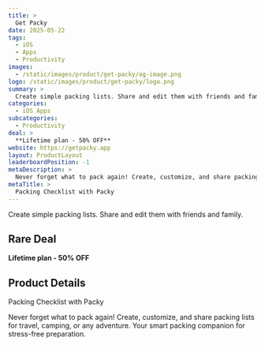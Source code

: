 ```yaml
---
title: >
  Get Packy
date: 2025-05-22
tags:
  - iOS
  - Apps
  - Productivity
images:
  - /static/images/product/get-packy/og-image.png
logo: /static/images/product/get-packy/logo.png
summary: >
  Create simple packing lists. Share and edit them with friends and family.
categories:
  - iOS Apps
subcategories:
  - Productivity
deal: >
  **Lifetime plan - 50% OFF**
website: https://getpacky.app
layout: ProductLayout
leaderboardPosition: -1
metaDescription: >
  Never forget what to pack again! Create, customize, and share packing lists for travel, camping, or any adventure. Your smart packing companion for stress-free preparation.
metaTitle: >
  Packing Checklist with Packy
---
```

Create simple packing lists. Share and edit them with friends and family.

## Rare Deal

**Lifetime plan - 50% OFF**

## Product Details

Packing Checklist with Packy

Never forget what to pack again! Create, customize, and share packing lists for travel, camping, or any adventure. Your smart packing companion for stress-free preparation.
